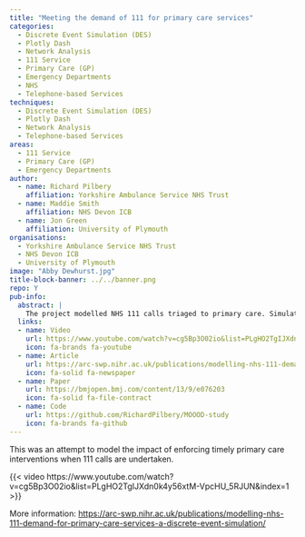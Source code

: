 ```yaml
---
title: "Meeting the demand of 111 for primary care services"
categories:
  - Discrete Event Simulation (DES)
  - Plotly Dash
  - Network Analysis
  - 111 Service
  - Primary Care (GP)
  - Emergency Departments
  - NHS
  - Telephone-based Services
techniques:
  - Discrete Event Simulation (DES)
  - Plotly Dash
  - Network Analysis
  - Telephone-based Services
areas:
  - 111 Service
  - Primary Care (GP)
  - Emergency Departments
author:
  - name: Richard Pilbery
    affiliation: Yorkshire Ambulance Service NHS Trust
  - name: Maddie Smith
    affiliation: NHS Devon ICB
  - name: Jon Green
    affiliation: University of Plymouth
organisations:
  - Yorkshire Ambulance Service NHS Trust
  - NHS Devon ICB
  - University of Plymouth
image: "Abby Dewhurst.jpg"
title-block-banner: ../../banner.png
repo: Y
pub-info:
  abstract: |
    The project modelled NHS 111 calls triaged to primary care. Simulations showed timely primary care contact could reduce 999 calls and ED attendances but would require nearly doubling primary care services.
  links:
  - name: Video
    url: https://www.youtube.com/watch?v=cg5Bp3O02io&list=PLgHO2TgIJXdn0k4y56xtM-VpcHU_5RJUN&index=1
    icon: fa-brands fa-youtube
  - name: Article
    url: https://arc-swp.nihr.ac.uk/publications/modelling-nhs-111-demand-for-primary-care-services-a-discrete-event-simulation/
    icon: fa-solid fa-newspaper
  - name: Paper
    url: https://bmjopen.bmj.com/content/13/9/e076203
    icon: fa-solid fa-file-contract
  - name: Code
    url: https://github.com/RichardPilbery/MOOOD-study
    icon: fa-brands fa-github
---
```


This was an attempt to model the impact of enforcing timely primary care interventions when 111 calls are undertaken.

{{< video https://www.youtube.com/watch?v=cg5Bp3O02io&list=PLgHO2TgIJXdn0k4y56xtM-VpcHU_5RJUN&index=1 >}}

More information: <https://arc-swp.nihr.ac.uk/publications/modelling-nhs-111-demand-for-primary-care-services-a-discrete-event-simulation/>
